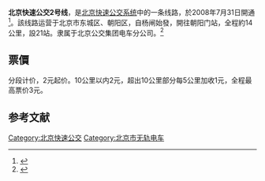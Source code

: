 {{Infobox bus route
| logo = <!-- bus logo (ex: Image_name.png) -->
| logo_width = <!-- width of bus logo -->
| logo_alt = <!-- logo image alternate text (only works if logo_width is supplied) -->
| number = 北京快速公交2号线
| bgcolor = <!-- background color for infobox title (hex codes need a '#', i.e. #00ff33 not 00ff33) -->
| titlecolor = <!-- color of the title text (hex codes need a '#') -->
| box_width = <!-- width of the infobox itself -->
| subheader = Beijing BRT Line 2
| operatorlogo = <!-- operator logo (ex: Image_name.png) -->
| oplogo_width = <!-- width of the operator logo image -->
| image = 9527901 at Dongdaqiao (20210923095313).jpg
| image_width = <!-- width of the main image -->
| image_alt = <!-- alternate text for main image -->
| caption = BRT 2 使用的 BJD-WG180FA 型无轨电车<br/><small>(2021年9月)</small>
| system = [[北京快速公交|北京快速公交]]
| manager = 
| operator = [[北京公交集团|北京公交集团]]电车客运分公司
| garage = 
| garage1 = 
| vehicle = 福田客车BJD-WG180FA型
| livery = 
| pvr             = 
| status          = 
| open            = {{Start date| 2008| 7| 31｜ df=y}}
| close           = <!-- {{End date| YYYY| MM| DD| df=y}} -->
| predecessors    = 
| former_operator = 
| night           = 
| routetype       = <!-- or |  routes = -->
| locale          = 北京东部（朝阳区、东城区）
| communities     = 
| landmarks       = 
| termini         = <!-- used when route starts and stops at a single location, overrides the start and end parameters -->
| start = [[管庄地区|杨闸]]
| via             = 
| via1            = 
| end = 朝阳门
| length          = 14.5 km
| stations        = 
| otherroutes     = 
| compete         = [[北京公交615路|北京公交615路]]
| ibus            = 
| level           = 05:00~23:00
| level1          = 05:00~23:00
| frequency       = 
| number_of_runs  = 
| time            = 
| day             = 
| ridership       = 
| annualpatronage = 
| fare            = 
| section_fare_1  = 
| section_fare_buffer_1 = 
| section_fare_2  = 
| section_fare_buffer_2 = 
| transfers       = 
| timetable_link  = <!-- external link to an online timetable (ex: [http://www.example.com/timetable.html Line xx timetable]) --> 
| map_link        = <!-- external link to an online map (ex: [http://www.example.com/map.html Line xx map]) -->
| map             = <!-- map image (ex: [[File:Image_name.png|200px]]) or  {{Infobox rdt}} -->
| map_state       = <!-- controls map starting visibility (use 'collapsed' to start hidden), defaults to hidden -->
| map_name        = <!-- name of the map (defaults to 'Route map') -->
| previous_line   = <!-- link to article of previous route if sequential -->
| system_nav      = <!-- link to article of system-->
| next_line       = <!-- link to article of next route if sequential -->
| notes           = <!-- anything special in small font, centered at the bottom of the infobox -->
| map_name2        = <!-- name of the map (defaults to 'Route map') -->
| previous_line2   = <!-- link to article of previous route if sequential -->
| system_nav2      = <!-- link to article of system-->
| next_line2       = <!-- link to article of next route if sequential -->
}}
'''北京快速公交2号线'''，是[[北京|北京]][[北京快速公交|快速公交系统]]中的一条线路，於2008年7月31日開通<ref>{{cite news |author1=[[京华时报|京华时报]] |title=北京开通2条快速公交 首日客流超7万人次 |url=http://auto.sohu.com/20080801/n258519743.shtml |accessdate=2021-01-20 |publisher=搜狐网 |date=2008-08-01 |archive-date=2021-01-27 |archive-url=https://web.archive.org/web/20210127232530/http://auto.sohu.com/20080801/n258519743.shtml }}</ref>。該线路运营于北京市东城区、朝阳区，自杨闸始發，開往朝阳门站，全程約14公里，設21站。隶属于北京公交集团电车分公司。<ref>{{cite web |author1=刘珜 |title=北京快速公交2线电车亮相 首批5辆电车正式上路运营 |url=https://www.takefoto.cn/viewnews-1087315.html |website=北晚新视觉 |publisher=北京青年报 |accessdate=2021-02-10 |archive-date=2021-01-29 |archive-url=https://web.archive.org/web/20210129154627/https://www.takefoto.cn/viewnews-1087315.html }}</ref>

== 票價 ==
分段计价，2元起价。10公里以内2元，超出10公里部分每5公里加收1元，全程最高票价3元。

== 参考文献 ==
{{Reflist}}
{{北京快速公交}}
{{京通石道}}
[[Category:北京快速公交|Category:北京快速公交]]
[[Category:北京市无轨电车|Category:北京市无轨电车]]